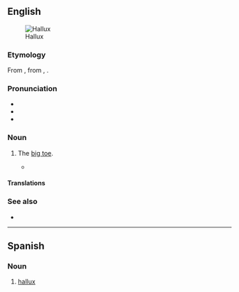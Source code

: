 ==English==
{{was wotd|2011|September|27}}
[[Image:Egyptian foot shape.png|thumb|Hallux]]

===Etymology===
From {{bor|en|NL.|hallux}}, from {{der|en|la|allus}}, {{m|la|hallus}}.

===Pronunciation===
* {{IPA|en|/ˈhæləks/}}
* {{audio|en|LL-Q1860 (eng)-Vealhurl-hallux.wav |Audio (UK)}}
* {{rhymes|en|æləks|s=2}}

===Noun===
{{en-noun|halluces|+}}

# {{lb|en|anatomy}} The [[big toe]].
#*{{quote-book|en|1995|[[w:Anthony Burgess|Anthony Burgess]]|Byrne|text=His left foot winced. The '''hallux''' nail, ill-cut, / Assailed its neighbour toe with a shrewd nip.}}

====Translations====
{{trans-see|big toe}}

===See also===
* {{l|en|pollex}}

----

==Spanish==

===Noun===
{{es-noun|m}}

# [[#English|hallux]]